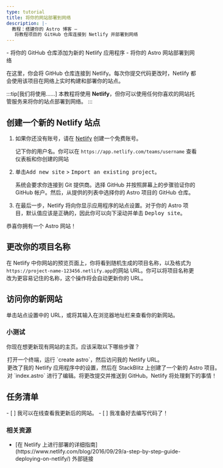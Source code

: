 ```yaml
---
type: tutorial
title: 将你的网站部署到网络
description: |-
  教程：搭建你的 Astro 博客 —
   将教程项目的 GitHub 仓库连接到 Netlify 并部署到网络
---
```


<PreCheck>
  - 将你的 GitHub 仓库添加为新的 Netlify 应用程序
  - 将你的 Astro 网站部署到网络
</PreCheck>

在这里，你会将 GitHub 仓库连接到 Netlify。每次你提交代码更改时，Netlify 都会使用该项目在网络上实时构建和部署你的站点。

:::tip[我们将使用……]
本教程将使用 **Netlify**，但你可以使用任何你喜欢的网站托管服务来将你的站点部署到网络。
:::

## 创建一个新的 Netlify 站点

1. 如果你还没有账号，请在 [Netlify](https://netlify.com) 创建一个免费账号。

     记下你的用户名。你可以在 `https://app.netlify.com/teams/username` 查看仪表板和你创建的网站

2. 单击<kbd>Add new site</kbd> > <kbd>Import an existing project</kbd>。

     系统会要求你连接到 Git 提供商。选择 GitHub 并按照屏幕上的步骤验证你的 GitHub 帐户。然后，从提供的列表中选择你的 Astro 项目的 GitHub 仓库。

3. 在最后一步，Netlify 将向你显示应用程序的站点设置。对于你的 Astro 项目，默认值应该是正确的，因此你可以向下滚动并单击 <kbd>Deploy site</kbd>。

恭喜你拥有一个 Astro 网站！

## 更改你的项目名称

在 Netlify 中你网站的预览页面上，你将看到随机生成的项目名称，以及格式为`https://project-name-123456.netlify.app`的网站 URL。你可以将项目名称更改为更容易记住的名称，这个操作将会自动更新你的 URL。

## 访问你的新网站

单击站点设置中的 URL，或将其输入在浏览器地址栏来查看你的新网站。

<Box icon="question-mark">

### 小测试

你现在想更新现有网站的主页。应该采取以下哪些步骤？

  <MultipleChoice>
    <Option>
      打开一个终端，运行 `create astro`，然后访问我的 Netlify URL。
    </Option>
    <Option>
      更改了我的 Netlify 应用程序中的设置，然后在 StackBlitz 上创建了一个新的 Astro 项目。
    </Option>
    <Option isCorrect>
      对 `index.astro` 进行了编辑。将更改提交并推送到 GitHub。Netlify 将处理剩下的事情！
    </Option>
  </MultipleChoice>
 </Box>

<Box icon="check-list">

## 任务清单

<Checklist>
- [ ] 我可以在线查看我更新后的网站。
- [ ] 我准备好去编写代码了！
</Checklist>
</Box>

### 相关资源

- <p>[在 Netlify 上进行部署的详细指南](https://www.netlify.com/blog/2016/09/29/a-step-by-step-guide-deploying-on-netlify/) <Badge>外部链接</Badge></p>
